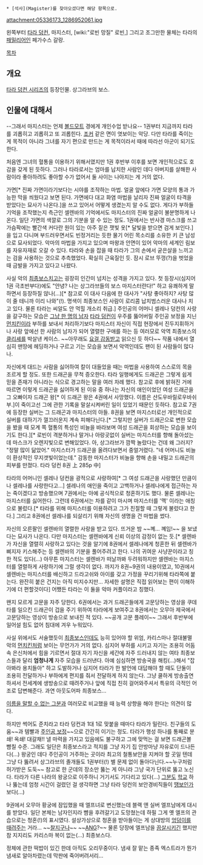  * [석사](Magister)를 찾아오셨다면 해당 항목으로.

attachment:05336173_1286952061.jpg

왼쪽부터 [[타라 덩컨]], 마지스터, [wiki:"로빈 망질" 로빈,] 그리고 조그만한 물체는 타라의 [[패밀리어]]인 페가수스 갈랑.

[[목차]]

== 개요 ==
[[타라 덩컨 시리즈]]의 등장인물. 상그라브의 보스.

== 인물에 대해서 == 
--그래서 마지스터는 언제 [[볼드모트]] 경에게 개인수업 받나요--
1권부터 지금까지 타라를 괴롭히고 괴롭히고 또 괴롭힌다. [[조커]] 같은 면이 엿보이는 악당. 다만 타라를 죽이는 게 목적이 아니라 그녀를 자기 편으로 만드는 게 목적이라서 때에 따라선 아군이 되기도 한다.

처음엔 그녀의 혈통을 이용하기 위해서였지만 1권 후반부 이후를 보면 개인적으로도 호감을 갖게 된 듯하다. 그러나 타라로서는 엄마를 납치한 사람인 데다 아버지를 살해한 사람이라 좋아하려도 좋아할 수가 없어서 둘 사이는 나아지는 게 거의 없다.

가면[* 진짜 가면이라기보다는 시야를 조작하는 마법. 얼굴 앞에다 가면 모양의 통과 가능한 막을 씌웠다고 보면 된다. 가면에다 대고 화염 마법을 날리자 진짜 얼굴이 타격을 받았다는 묘사가 나온다.]을 쓰고 있어서 어떻게 생겼는지 알 수도 없다. 게다가 부하들 기억을 조작했는지 측근인 셀렌바의 기억에서도 마지스터의 진짜 얼굴이 불분명하게 나온다. 일단 가면의 색깔로 그의 기분을 알 수 있는 정도. 1권에서는 반사경 마스크를 쓰고 가슴팍에는 빨간색 커다란 원이 있는 아주 짙은 잿빛 옷[* 달빛을 받으면 검게 보인다.]을 입고 다니며 부드러우면서도 빈정거리는 듯한 물기 어린 목소리를 소유한 키 큰 남성으로 묘사되었다. 악마의 마법을 가지고 있으며 마왕과 안면이 있어 악마의 세계인 림보를 자유자재로 오갈 수 있다. 타라와 손을 잡을 때 타라가 그의 손에서 굳은살을 느끼고는 검을 사용하는 것으로 추측했었다. 확실히 근육질인 듯. 잠시 로브 뚜껑(?)을 벗었을 때 금발을 가지고 있다고 나왔다.

사실 악의 [[최종보스]]치고는 굉장히 인간미 넘치는 성격을 가지고 있다. 첫 등장시(심지어 1권 극초반부다)에도 "안녕? 나는 상그라브들의 보스 마지스터란다!" 하고 유쾌하게 말하면서 등장하질 않나(...)[* 참고로 이 대사 다음에 한 대사가 "사탕 좋아하지? 사탕 많이 줄 테니까 이리 나와"(!). 명색이 최종보스인 사람이 로리콤 납치범스러운 대사나 치고 있다. 물론 타라는 씨알도 안 먹힐 개소리 취급.] 주인공의 어머니 셀레나 덩컨의 사랑을 갈구하는 모습은 [[그냥 시체|그냥 한 명의 남자]] [[타라 덩컨]]이 우주를 뚫어버릴 주인공 보정을 지닌 [[먼치킨]]이라 부하를 보내서 처리하기보다 마지스터 자신이 직접 현장에서 진두지휘하거나 사랑 앞에선 한 사람의 남자가 되어 열렬한 구애를 하는 등 여러모로 악역 최종보스의 [[클리셰]]를 박살낸 케이스. ~~아무래도 [[마왕을 위한 지침서|요걸 감동받고]] 읽으신 듯 하다~~ 작품 내에서 열심히 맨땅에 헤딩하거나 구르고 기는 모습을 보면서 악역인데도 팬이 된 사람들이 많다나.

자신에게 대드는 사람을 싫어하여 칼이 대들었을 때는 마법을 사용하여 스스로의 목을 조르게 할 정도. 또한 드래곤을 무척 증오한다. 타라 일행에게도 드래곤은 그렇게 쉽게 믿을 존재가 아니라는 식으로 경고하는 말을 여러 차례 했다. 참고로 후에 밝혀진 거에 따르면 이렇게 드래곤을 싫어하게 된 이유 중 하나는 자신의 애인이었던 여성 드래곤을 그 오빠이자 드래곤 왕[* 이 드래곤 왕은 4권에서 사망했다. 이름은 샨도우바릴로우바쉬부.]이 죽이고선 그에 관한 기록을 말살시켜버린 일이 있었기 때문인 듯하다. 참고로 7권에 등장한 실버는 그 드래곤과 마지스터의 아들. 8권을 보면 마지스터로선 개인적으로 실버를 대하기가 껄끄러운지 계속 피해다닌다.[* 그렇지만 실버가 드래곤으로 변한 모습을 봤을 때 모계 쪽 혈통의 특성인 비늘을 바라보며 여성 드래곤을 회상하는 모습을 보이기도 한다.][* 로빈이 격분하거나 말거나 아랑곳없이 실버는 마지스터를 향해 돌아섰는데 마스크가 오렌지빛으로 변해있었다. 아, 상그라브가 깜짝 놀랐다는 건데 왜 그러지? "정말 많이 닮았어." 마지스터가 드래곤을 올려다보면서 중얼거렸다. "네 어머니도 비늘이 환상적인 무지갯빛이었는데." 감동한 마지스터가 비늘을 향해 손을 내밀고 드래곤의 피부를 만졌다. 타라 덩컨 8권 上 285p 中]

타라의 어머니인 셀레나 덩컨을 광적으로 사랑하여[* 그 여성 드래곤을 사랑했던 만큼이나 셀레나를 사랑한다고...] 셀레나의 애인을 죽이고 고백하거나 셀레나에게 접근하는 자는 죽이겠다고 방송했으며 7권에서는 아예 공식적으로 청혼하기도 했다. 물론 셀레나는 마지스터를 싫어한다. 그런데 6권에서는 차를 같이 마시며 마지스터를 '맥' 이라는 애칭으로 불렀다.[* 타라를 위해 마지스터를 이용하려고 그가 친절할 때 그렇게 불렀다고 한다.] 그리고 8권에선 셀레나를 되살리기 위해 자신의 생명을 건 마법을 썼다.

자신의 오른팔인 셀렌바의 열렬한 사랑을 받고 있다. 뜨거운 밤 ~~꼐... 꼐임!~~ 을 보냈다는 묘사가 나온다. 다만 마지스터는 셀렌바에게 신뢰 이상의 감정이 없는 듯.[* 셀렌바가 자신을 열렬히 사랑하고 있다는 것을 알기에 8권에서 셀레나에게 청혼한 뒤 셀렌바가 삐지자 키스해주는 등 셀렌바의 기분을 풀어주려고 한다. 나의 귀여운 사냥꾼이라고 칭한 적도 있다(...) 아무튼 마지스터는 셀렌바가 떠날까봐 두려워하지만 셀렌바는 마지스터를 열렬하게 사랑하기에 그럴 생각이 없다. 까지가 8권~9권의 내용이였고, 10권에서 셀렌바는 마지스터를 배신하고 드라고쉬와 아이를 갖고 가정을 꾸리기위해 타라쪽에 붙는다. 완잔히 붙은 건지는 아직 미지수지만... 자세한 설명은 직접 읽어보는 편이 이해하기에 더 편할것이다] 어쨌든 타라는 이 둘을 악마 커플이라고 칭했다.

왠지 모르게 고문을 자주 당한다. 6권에서는 과거 드래곤들에게 고문당하는 영상을 쿠데타를 일으킨 드래곤이 겁을 주기 위하여 타라에게 보여주고 8권에서는 오무아 제국에서 고문당하는 영상이 방송으로 보내진 적 있다. ~~공개 고문 플레이~~ 그래서 후반부에 일어설 힘도 없어 침대에 겨우 누워있다.

사실 위에서도 서술했듯이 [[최종보스]]인데도 능히 있어야 할 위엄, 카리스마나 절대불멸 악의 [[먼치킨]]처럼 보이는 무언가가 거의 없다. 심지어 부하를 시키고 자기는 조용히 어둠 속 은신처에서 힘을 기르면서 절대 자기 자신을 세간에 자주 드러내지 않는 여타 최종보스들과 달리 '''엄청나게''' 자주 모습을 드러낸다. 아예 심심하면 방송국을 해킹(...)해서 "잡아봐라 용치들아" 하고 도발하거나 심지어 타라가 한 발언에 대답해야 할 때도 단둘이 조용히 전달하거나 부하에게 편지를 줘서 전달하게 하지 않는다. 그냥 쿨하게 방송출연하셔서 전세계에 생방송으로 때려주거나 앞에 직접 친히 걸어와주셔서 특유의 극적인 어조로 답변해준다. 과연 아웃도어파 최종보스...

[[볼드모트|이름을 말할 수 없는 그분]]과 여러모로 비교했을 때 능력 상향을 해야 한다는 의견이 많다. 

하지만 썩어도 준치라고 타라 덩컨과 1대 1로 맞붙을 때마다 타라가 밀린다. 친구들의 도움~~과 템빨과 [[주인공 보정]]~~으로 간간히 이기는 정도. 타라가 행성 하나를 통째로 분쇄! 옥쇄! 대갈채!! 낼 마력을 가지고 있음에도 불구하고 그에 맞먹는 걸 보면 드래곤볼 뺨칠 수준. 그래도 일단은 최종보스라고 적지를 그냥 자기 집 안방마냥 자유로이 드나든다(...) 왕궁인 데다 주인공이 거주하는 곳이라 최고의 철통보안을 지켜야 할 곳일 텐데 그냥 다 뚫려서 상그라브의 졸개들도 1권부터(!) 별 문제 없이 돌아다닌다.~~누구처럼 허가받은 도둑~~ 참고로 한 군데의 장소만 뚫는 게 아니라 그냥 국가 단위로 뚫고 노신다. 타라가 다른 나라의 왕궁으로 이주하니 거기서도 기다리고 있다(...) [[볼드모트|그분]]도 [[호그와트|학교]] 하나 뚫는데 엄청 시간이 걸렸던 걸 생각하면 그냥 타라 덩컨의 보안경비직들이 [[땡보]]인가 보다(...)

9권에서 오무아 황궁에 잠입했을 때 엘프녀로 변신했는데 블랙 앤 실버 엘프남에게 대시를 받았다. 일단 본체는 남자인지라 뺨을 후려갈기고 도망쳤는데 하필 그게 옛 엘프의 관습으로는 청혼(!)의 표시였다. 설상가상으로 청혼을 받아들이는 게 상대방의 [[스팽킹|엉덩이를 때려주는]] 거라... ~~[[찰지구나]]~~ ~~[[빌리 헤링턴|ANG]]?~~ 물론 당장에 엘프남을 [[끔살]]시키긴 했지만 참 지지리도 카리스마 복이 없는(...) 최종보스다.

정체에 관한 떡밥이 있긴 한데 아직도 오리무중이다. 냄새 잘 맡는 종족 엑스트라가 뭔가 냄새로 알아차렸는데 막판에 죽어버려서리...
